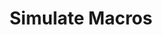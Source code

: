 ---
title: Simulate Macros
description: An Kando item which simulates a complex macro.
banner:
  content: 🚧 This page is under construction! 🚧
---